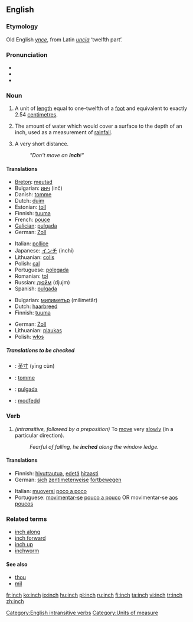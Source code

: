 ==English==

===Etymology===
Old English ''[[ynce]]'', from Latin ''[[uncia]]'' ‘twelfth part’.

===Pronunciation===
*{{IPA|/ɪntʃ/}}
*{{audio|en-us-inch.ogg|Audio (US)}}
*{{rhymes|ɪntʃ}}

===Noun===
{{en-noun|es}}

# A unit of [[length]] equal to one-twelfth of a [[foot]] and equivalent to exactly 2.54 [[centimetre]]s.
# {{meteorology}} The amount of water which would cover a surface to the depth of an inch, used as a measurement of [[rainfall]].
# {{figuratively}} A very short distance.
#:''"Don't move an '''inch'''!"''

====Translations====
{{trans-top|A unit of length equal to one-twelfth of a foot and equivalent to exactly 2.54 centimetres}}
*[[Breton]]: [[meutad]] {{m}}
*Bulgarian: [[инч]] (inč) {{m}}
*Danish: [[tomme]] {{c}}
*Dutch: [[duim]] {{m}}
*Estonian: [[toll]]
*Finnish: [[tuuma]]
*French: [[pouce]] {{m}}
*[[Galician]]: [[pulgada]] {{f}}
*German: [[Zoll]] {{n}}
{{trans-mid}}
*Italian: [[pollice]] {{m}}
*Japanese: [[インチ]] (inchi)
*Lithuanian: [[colis]] {{m}}
*Polish: [[cal]] {{m}}
*Portuguese: [[polegada]] {{f}}
*Romanian: [[ţol]] {{m}}
*Russian: [[дюйм]] (djujm) {{m}}
*Spanish: [[pulgada]] {{f}}
{{trans-bottom}}

{{trans-top|An unspecified but very short distance}}
*Bulgarian: [[милиметър]] (milimetǎr) {{m}}
*Dutch: [[haarbreed]] {{n}}
*Finnish: [[tuuma]]
{{trans-mid}}
*German: [[Zoll]] {{n}}
*Lithuanian: [[plaukas]] {{m}}
*Polish: [[włos]] {{m}}
{{trans-bottom}}

=====Translations to be checked=====
{{checktrans}}
{{top}}
*{{ttbc|Chinese}}: [[英寸]] (yīng cùn)
*{{ttbc|Norwegian}}: [[tomme]] {{m}}
{{mid}}
*{{ttbc|Spanish}}: [[pulgada]] {{f}}
*{{ttbc|Welsh}}: [[modfedd]]
{{bottom}}

===Verb===
{{en-verb|inch|es}}

# ''(intransitive, followed by a preposition)'' To [[move]] very [[slowly]] (in a particular direction).
#:''Fearful of falling, he '''inched''' along the window ledge.''

====Translations====
{{trans-top|To move very slowly}}
*Finnish: [[hivuttautua]], [[edetä]] [[hitaasti]]
*German: [[sich]] [[zentimeterweise]] [[fortbewegen]]
{{trans-mid}}
*Italian: [[muoversi]] [[poco a poco]]
*Portuguese: [[movimentar-se]] [[pouco a pouco]] OR movimentar-se [[aos poucos]]
{{trans-bottom}}

===Related terms===
*[[inch along]]
*[[inch forward]]
*[[inch up]]
*[[inchworm]]

====See also====
{{rfc-level|See also at L4+ not in L3 POS section}}
*[[thou]]
*[[mil]]

[[Category:English intransitive verbs]]
[[Category:Units of measure]]

[[fr:inch]]
[[ko:inch]]
[[io:inch]]
[[hu:inch]]
[[pl:inch]]
[[ru:inch]]
[[fi:inch]]
[[ta:inch]]
[[vi:inch]]
[[tr:inch]]
[[zh:inch]]